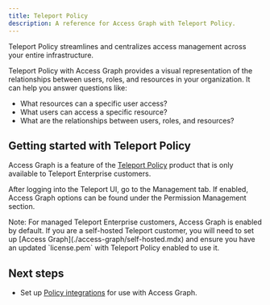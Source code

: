 ```yaml
---
title: Teleport Policy
description: A reference for Access Graph with Teleport Policy.
---
```


Teleport Policy streamlines and centralizes access management across your entire infrastructure.

Teleport Policy with Access Graph provides a visual representation of the relationships between
users, roles, and resources in your organization. It can help you answer questions like:

- What resources can a specific user access?
- What users can access a specific resource?
- What are the relationships between users, roles, and resources?

## Getting started with Teleport Policy

Access Graph is a feature of the [Teleport Policy](https://goteleport.com/platform/policy/) product that is only 
available to Teleport Enterprise customers.

After logging into the Teleport UI, go to the Management tab. If enabled, Access Graph options can be found
under the Permission Management section.

<Admonition type="note">
Note: For managed Teleport Enterprise customers, Access Graph is enabled by default.
If you are a self-hosted Teleport customer, you will need to set up [Access Graph](./access-graph/self-hosted.mdx) and ensure you have an updated 
`license.pem` with Teleport Policy enabled to use it.
</Admonition>

## Next steps
- Set up [Policy integrations](./policy-integrations.mdx) for use with Access Graph.
